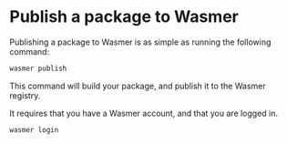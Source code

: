 # Publish a package to Wasmer

Publishing a package to Wasmer is as simple as running the following command:

```bash
wasmer publish
```

This command will build your package, and publish it to the Wasmer registry.

It requires that you have a Wasmer account, and that you are logged in.

```bash
wasmer login
```
